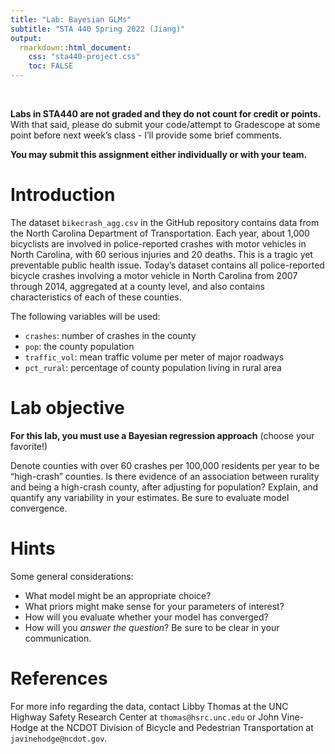 ---
title: "Lab: Bayesian GLMs"
subtitle: "STA 440 Spring 2022 (Jiang)"
output:
  rmarkdown::html_document:
    css: "sta440-project.css"
    toc: FALSE
---
<br>

**Labs in STA440 are not graded and they do not count for credit or points.** 
With that said, please do submit your code/attempt to Gradescope at some point 
before next week's class - I'll provide some brief comments. 

**You may submit this assignment either individually or with your team.**

# Introduction

The dataset `bikecrash_agg.csv` in the GitHub repository contains data from the 
North Carolina Department of Transportation. Each year, about 1,000 bicyclists 
are involved in police-reported crashes with motor vehicles in North Carolina, 
with 60 serious injuries and 20 deaths. This is a tragic yet preventable public 
health issue. Today’s dataset contains all police-reported bicycle crashes 
involving a motor vehicle in North Carolina from 2007 through 2014, aggregated
at a county level, and also contains characteristics of each of these counties.

The following variables will be used:

- `crashes`: number of crashes in the county
- `pop`: the county population
- `traffic_vol`: mean traffic volume per meter of major roadways
- `pct_rural`: percentage of county population living in rural area

# Lab objective

**For this lab, you must use a Bayesian regression approach** (choose your
favorite!)

Denote counties with over 60 crashes per 100,000 residents per year to be 
"high-crash" counties. Is there evidence of an association between rurality and 
being a high-crash county, after adjusting for population? Explain, and 
quantify any variability in your estimates. Be sure to evaluate model 
convergence.

# Hints

Some general considerations:

- What model might be an appropriate choice?
- What priors might make sense for your parameters of interest?
- How will you evaluate whether your model has converged?
- How will you *answer the question*? Be sure to be clear in your communication.

# References

For more info regarding the data, contact Libby Thomas at the UNC Highway Safety 
Research Center at `thomas@hsrc.unc.edu` or John Vine-Hodge at the NCDOT Division 
of Bicycle and Pedestrian Transportation at `javinehodge@ncdot.gov`.